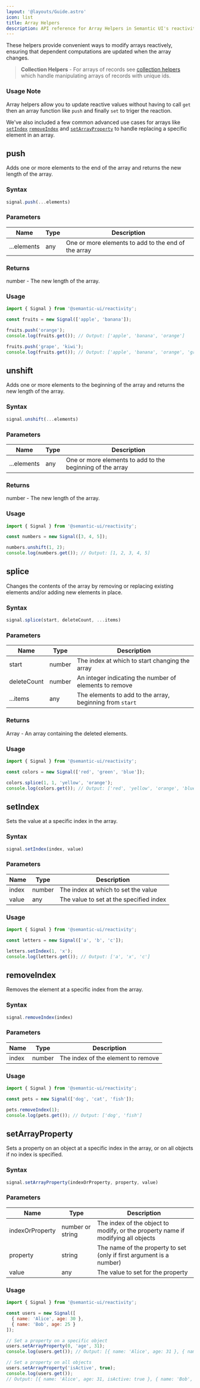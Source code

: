 ```yaml
---
layout: '@layouts/Guide.astro'
icon: list
title: Array Helpers
description: API reference for Array Helpers in Semantic UI's reactivity system
---
```


These helpers provide convenient ways to modify arrays reactively, ensuring that dependent computations are updated when the array changes.

> **Collection Helpers** - For arrays of records see [collection helpers](/api/reactivity/collection-helpers) which handle manipulating arrays of records with unique ids.

### Usage Note

Array helpers allow you to update reactive values without having to call `get` then an array function like `push` and finally `set` to triger the reaction.

We've also included a few common advanced use cases for arrays like [`setIndex`](#setindex) [`removeIndex`](#removeindex) and [`setArrayProperty`](#setarrayproperty) to handle replacing a specific element in an array.

## push

Adds one or more elements to the end of the array and returns the new length of the array.

### Syntax
```javascript
signal.push(...elements)
```

### Parameters

| Name | Type | Description |
|------|------|-------------|
| ...elements | any | One or more elements to add to the end of the array |

### Returns

number - The new length of the array.

### Usage

```javascript
import { Signal } from '@semantic-ui/reactivity';

const fruits = new Signal(['apple', 'banana']);

fruits.push('orange');
console.log(fruits.get()); // Output: ['apple', 'banana', 'orange']

fruits.push('grape', 'kiwi');
console.log(fruits.get()); // Output: ['apple', 'banana', 'orange', 'grape', 'kiwi']
```

## unshift

Adds one or more elements to the beginning of the array and returns the new length of the array.

### Syntax
```javascript
signal.unshift(...elements)
```

### Parameters

| Name | Type | Description |
|------|------|-------------|
| ...elements | any | One or more elements to add to the beginning of the array |

### Returns

number - The new length of the array.

### Usage

```javascript
import { Signal } from '@semantic-ui/reactivity';

const numbers = new Signal([3, 4, 5]);

numbers.unshift(1, 2);
console.log(numbers.get()); // Output: [1, 2, 3, 4, 5]
```

## splice

Changes the contents of the array by removing or replacing existing elements and/or adding new elements in place.

### Syntax
```javascript
signal.splice(start, deleteCount, ...items)
```

### Parameters

| Name | Type | Description |
|------|------|-------------|
| start | number | The index at which to start changing the array |
| deleteCount | number | An integer indicating the number of elements to remove |
| ...items | any | The elements to add to the array, beginning from `start` |

### Returns

Array - An array containing the deleted elements.

### Usage

```javascript
import { Signal } from '@semantic-ui/reactivity';

const colors = new Signal(['red', 'green', 'blue']);

colors.splice(1, 1, 'yellow', 'orange');
console.log(colors.get()); // Output: ['red', 'yellow', 'orange', 'blue']
```

## setIndex

Sets the value at a specific index in the array.

### Syntax
```javascript
signal.setIndex(index, value)
```

### Parameters

| Name | Type | Description |
|------|------|-------------|
| index | number | The index at which to set the value |
| value | any | The value to set at the specified index |

### Usage

```javascript
import { Signal } from '@semantic-ui/reactivity';

const letters = new Signal(['a', 'b', 'c']);

letters.setIndex(1, 'x');
console.log(letters.get()); // Output: ['a', 'x', 'c']
```

## removeIndex

Removes the element at a specific index from the array.

### Syntax
```javascript
signal.removeIndex(index)
```

### Parameters

| Name | Type | Description |
|------|------|-------------|
| index | number | The index of the element to remove |

### Usage

```javascript
import { Signal } from '@semantic-ui/reactivity';

const pets = new Signal(['dog', 'cat', 'fish']);

pets.removeIndex(1);
console.log(pets.get()); // Output: ['dog', 'fish']
```

## setArrayProperty

Sets a property on an object at a specific index in the array, or on all objects if no index is specified.

### Syntax
```javascript
signal.setArrayProperty(indexOrProperty, property, value)
```

### Parameters

| Name | Type | Description |
|------|------|-------------|
| indexOrProperty | number or string | The index of the object to modify, or the property name if modifying all objects |
| property | string | The name of the property to set (only if first argument is a number) |
| value | any | The value to set for the property |

### Usage

```javascript
import { Signal } from '@semantic-ui/reactivity';

const users = new Signal([
  { name: 'Alice', age: 30 },
  { name: 'Bob', age: 25 }
]);

// Set a property on a specific object
users.setArrayProperty(0, 'age', 31);
console.log(users.get()); // Output: [{ name: 'Alice', age: 31 }, { name: 'Bob', age: 25 }]

// Set a property on all objects
users.setArrayProperty('isActive', true);
console.log(users.get()); 
// Output: [{ name: 'Alice', age: 31, isActive: true }, { name: 'Bob', age: 25, isActive: true }]
```
